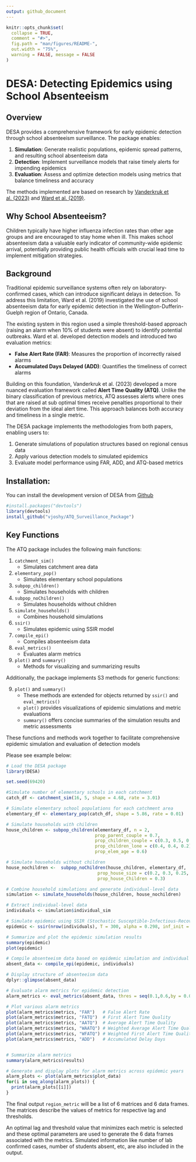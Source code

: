 ```yaml
---
output: github_document
---
```


<!-- README.md is generated from README.Rmd. Please edit that file -->

```r
knitr::opts_chunk$set(
  collapse = TRUE,
  comment = "#>",
  fig.path = "man/figures/README-",
  out.width = "75%",
  warning = FALSE, message = FALSE
)
```

# DESA: Detecting Epidemics using School Absenteeism <badges go here>

## Overview

DESA provides a comprehensive framework for early epidemic detection through school absenteeism surveillance. The package enables:

1. **Simulation**: Generate realistic populations, epidemic spread patterns, and resulting school absenteeism data
2. **Detection**: Implement surveillance models that raise timely alerts for impending epidemics
3. **Evaluation**: Assess and optimize detection models using metrics that balance timeliness and accuracy

The methods implemented are based on research by [Vanderkruk et al. (2023)](https://bmcpublichealth.biomedcentral.com/articles/10.1186/s12889-023-15747-z) and [Ward et al. (2019)](https://bmcpublichealth.biomedcentral.com/articles/10.1186/s12889-019-7521-7).

## Why School Absenteeism?

Children typically have higher influenza infection rates than other age groups and are encouraged to stay home when ill. This makes school absenteeism data a valuable early indicator of community-wide epidemic arrival, potentially providing public health officials with crucial lead time to implement mitigation strategies.


## Background

Traditional epidemic surveillance systems often rely on laboratory-confirmed cases, which can introduce significant delays in detection. To address this limitation, Ward et al. (2019) investigated the use of school absenteeism data for early epidemic detection in the Wellington-Dufferin-Guelph region of Ontario, Canada.

The existing system in this region used a simple threshold-based approach (raising an alarm when 10% of students were absent) to identify potential outbreaks. Ward et al. developed detection models and introduced two evaluation metrics:

- **False Alert Rate (FAR)**: Measures the proportion of incorrectly raised alarms
- **Accumulated Days Delayed (ADD)**: Quantifies the timeliness of correct alarms

Building on this foundation, Vanderkruk et al. (2023) developed a more nuanced evaluation framework called **Alert Time Quality (ATQ)**. Unlike the binary classification of previous metrics, ATQ assesses alerts where ones that are raised at sub optimal times receive penalties proportional to their deviation from the ideal alert time. This approach balances both accuracy and timeliness in a single metric.

The DESA package implements the methodologies from both papers, enabling users to:

1. Generate simulations of population structures based on regional census data
2. Apply various detection models to simulated epidemics
3. Evaluate model performance using FAR, ADD, and ATQ-based metrics

## Installation:

You can install the development version of DESA from [Github](https://github.com/vjoshy/ATQ_Surveillance_Package)

```r  
#install.packages("devtools")
library(devtools)
install_github("vjoshy/ATQ_Surveillance_Package")
```

## Key Functions

The ATQ package includes the following main functions:

1. `catchment_sim()`
    - Simulates catchment area data
2. `elementary_pop()`
    - Simulates elementary school populations
3. `subpop_children()`
    - Simulates households with children
4. `subpop_noChildren()`
    - Simulates households without children
5. `simulate_households()`
    - Combines household simulations
6. `ssir()`
    - Simulates epidemic using SSIR model
7. `compile_epi()`
    - Compiles absenteeism data
8. `eval_metrics()`
    - Evaluates alarm metrics
9. `plot()` and `summary()`
    - Methods for visualizing and summarizing results

Additionally, the package implements S3 methods for generic functions:

9. `plot()` and `summary()`
    - These methods are extended for objects returned by `ssir()` and `eval_metrics()`
    - `plot()` provides visualizations of epidemic simulations and metric evaluations
    - `summary()` offers concise summaries of the simulation results and metric assessments

These functions and methods work together to facilitate comprehensive epidemic simulation and evaluation of detection models


Please see example below:

```r
# Load the DESA package
library(DESA)

set.seed(69420)

#Simulate number of elementary schools in each catchment
catch_df <- catchment_sim(16, 5, shape = 4.68, rate = 3.01)

# Simulate elementary school populations for each catchment area
elementary_df <- elementary_pop(catch_df, shape = 5.86, rate = 0.01)

# Simulate households with children
house_children <- subpop_children(elementary_df, n = 2,
                                  prop_parent_couple = 0.7,
                                  prop_children_couple = c(0.3, 0.5, 0.2),
                                  prop_children_lone = c(0.4, 0.4, 0.2),
                                  prop_elem_age = 0.6)

# Simulate households without children
house_nochildren <-  subpop_noChildren(house_children, elementary_df,
                                   prop_house_size = c(0.2, 0.3, 0.25, 0.15, 0.1),
                                   prop_house_Children = 0.3)

# Combine household simulations and generate individual-level data
simulation <- simulate_households(house_children, house_nochildren)

# Extract individual-level data
individuals <- simulation$individual_sim

# Simulate epidemic using SSIR (Stochastic Susceptible-Infectious-Recovered) model
epidemic <- ssir(nrow(individuals), T = 300, alpha = 0.298, inf_init = 32, rep = 10)

# Summarize and plot the epidemic simulation results
summary(epidemic)
plot(epidemic)

# Compile absenteeism data based on epidemic simulation and individual data
absent_data <- compile_epi(epidemic, individuals)

# Display structure of absenteeism data
dplyr::glimpse(absent_data)

# Evaluate alarm metrics for epidemic detection
alarm_metrics <- eval_metrics(absent_data, thres = seq(0.1,0.6,by = 0.05))

# Plot various alarm metrics
plot(alarm_metrics$metrics, "FAR")   # False Alert Rate
plot(alarm_metrics$metrics, "FATQ")  # First Alert Time Quality
plot(alarm_metrics$metrics, "AATQ")  # Average Alert Time Quality
plot(alarm_metrics$metrics, "WAATQ") # Weighted Average Alert Time Quality
plot(alarm_metrics$metrics, "WFATQ") # Weighted First Alert Time Quality
plot(alarm_metrics$metrics, "ADD")   # Accumulated Delay Days


# Summarize alarm metrics
summary(alarm_metrics$results)

# Generate and display plots for alarm metrics across epidemic years
alarm_plots <- plot(alarm_metrics$plot_data)
for(i in seq_along(alarm_plots)) { 
  print(alarm_plots[[i]]) 
}
```

The final output `region_metric` will be a list of 6 matrices and 6 data frames. The matrices describe the values of metrics for respective lag and thresholds. 

An optimal lag and threshold value that minimizes each metric is selected and these optimal parameters are used to generate the 6 data frames associated with the metrics. Simulated information like number of lab confirmed cases, number of students absent, etc, are also included in the output.
